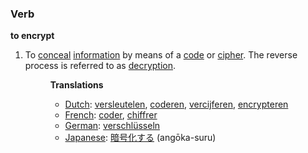 ===Verb===
'''to encrypt'''
#To [[conceal]] [[information]] by means of a [[code]] or [[cipher]]. The reverse process is referred to as [[decrypt]]ion.
#:'''Translations'''
#:*[[Dutch]]: [[versleutelen]], [[coderen]], [[vercijferen]], [[encrypteren]]
#:*[[French]]: [[coder]], [[chiffrer]]
#:*[[German]]: [[verschlüsseln]]
#:*[[Japanese]]: [[暗号化する]] (angōka-suru)